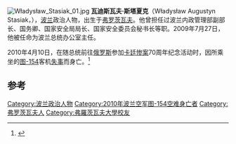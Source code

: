 [[File:Władysław_Stasiak_01.jpg|thumb]]
'''瓦迪斯瓦夫·斯塔夏克'''（Władysław Augustyn Stasiak，{{bd|1966年|3月15日|2010年|4月10日|catIdx=Stasiak, Wladyslaw}}），[[波兰|波兰]]政治人物，出生于[[弗罗茨瓦夫|弗罗茨瓦夫]]。他曾担任过波兰内政管理部副部长、国务卿、国家安全局局长、国家安全委员会秘书长等职。2009年7月27日，他被任命为波兰总统办公室主任。

2010年4月10日，在随总统前往[[俄罗斯|俄罗斯]]参加[[卡廷惨案|卡廷惨案]]70周年纪念活动时，因所乘坐的[[图-154|图-154]]客机[[2010年波兰空军图-154坠机事件|失事]]而身亡。<ref>{{cite web|url=http://news.sina.com.cn/w/2010-04-10/201120047450.shtml|title=媒体公布波兰总统失事飞机乘客详细名单|publisher=新浪新闻|accessdate=2010-04-11|archive-date=2010-04-13|archive-url=https://web.archive.org/web/20100413232624/http://news.sina.com.cn/w/2010-04-10/201120047450.shtml|dead-url=no}}</ref>

==参考==
{{commonscat|Władysław Stasiak}}
{{reflist}}

{{波兰人物小作品}}

{{DEFAULTSORT:Stasiak, Wladyslaw}}
[[Category:波兰政治人物|Category:波兰政治人物]]
[[Category:2010年波兰空军图-154空难身亡者|Category:2010年波兰空军图-154空难身亡者]]
[[Category:弗罗茨瓦夫人|Category:弗罗茨瓦夫人]]
[[Category:弗羅茨瓦夫大學校友|Category:弗羅茨瓦夫大學校友]]